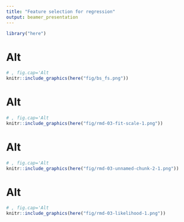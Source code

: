 ```yaml
---
title: "Feature selection for regression"
output: beamer_presentation
---
```

```r
library("here")
```
# Alt
```r
# , fig.cap='Alt
knitr::include_graphics(here("fig/bs_fs.png"))
```

\newpage
# Alt
```r
# , fig.cap='Alt
knitr::include_graphics(here("fig/rmd-03-fit-scale-1.png"))
```

\newpage
# Alt
```r
# , fig.cap='Alt
knitr::include_graphics(here("fig/rmd-03-unnamed-chunk-2-1.png"))
```

\newpage
# Alt
```r
# , fig.cap='Alt
knitr::include_graphics(here("fig/rmd-03-likelihood-1.png"))
```

\newpage
